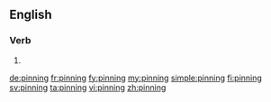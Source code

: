==English==

===Verb===
{{head|en|present participle}}

# {{present participle of|pin|lang=en}}

[[de:pinning]]
[[fr:pinning]]
[[fy:pinning]]
[[my:pinning]]
[[simple:pinning]]
[[fi:pinning]]
[[sv:pinning]]
[[ta:pinning]]
[[vi:pinning]]
[[zh:pinning]]